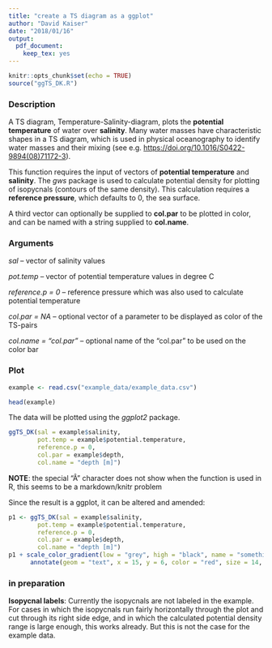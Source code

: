 ```yaml
---
title: "create a TS diagram as a ggplot"
author: "David Kaiser"
date: "2018/01/16"
output: 
  pdf_document: 
    keep_tex: yes
---
```


```r
knitr::opts_chunk$set(echo = TRUE)
source("ggTS_DK.R")
```

### Description

A TS diagram, Temperature-Salinity-diagram, plots the **potential temperature** of water over **salinity**. Many water masses have characteristic shapes in a TS diagram, which is used in physical oceanography to identify water masses and their mixing (see e.g. <https://doi.org/10.1016/S0422-9894(08)71172-3>).

This function requires the input of vectors of **potential temperature** and **salinity**. The *gws* package is used to calculate potential density for plotting of isopycnals (contours of the same density). This calculation requires a **reference pressure**, which defaults to 0, the sea surface.

A third vector can optionally be supplied to **col.par** to be plotted in color, and can be named with a string supplied to **col.name**.

### Arguments

  *sal* -- vector of salinity values
  
  *pot.temp* -- vector of potential temperature values in degree C
  
  *reference.p = 0* -- reference pressure which was also used to calculate potential temperature
  
  *col.par = NA* -- optional vector of a parameter to be displayed as color of the TS-pairs
  
  *col.name = "col.par"* -- optional name of the "col.par" to be used on the color bar

### Plot

```r
example <- read.csv("example_data/example_data.csv")

head(example)
```

The data will be plotted using the *ggplot2* package.

```r
ggTS_DK(sal = example$salinity, 
        pot.temp = example$potential.temperature, 
        reference.p = 0,
        col.par = example$depth, 
        col.name = "depth [m]")
```

**NOTE**: the special "Â" character does not show when the function is used in R, this seems to be a markdown/knitr problem

Since the result is a ggplot, it can be altered and amended:
```r
p1 <- ggTS_DK(sal = example$salinity, 
        pot.temp = example$potential.temperature, 
        reference.p = 0,
        col.par = example$depth, 
        col.name = "depth [m]")
p1 + scale_color_gradient(low = "grey", high = "black", name = "something\nelse") +
      annotate(geom = "text", x = 15, y = 6, color = "red", size = 14, label = "ADD\nSTUFF")

```

### in preparation

**Isopycnal labels**: Currently the isopycnals are not labeled in the example. For cases in which the isopycnals run fairly horizontally through the plot and cut through its right side edge, and in which the calculated potential density range is large enough, this works already. But this is not the case for the example data.
